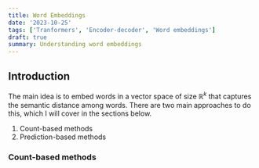 ```yaml
---
title: Word Embeddings
date: '2023-10-25'
tags: ['Tranformers', 'Encoder-decoder', 'Word embeddings']
draft: true
summary: Understanding word embeddings
---
```


## Introduction

<TOCInline toc={props.toc} exclude="Introduction" />

The main idea is to embed words in a vector space of size $\mathbb{R}^k$ that captures the semantic distance among words. There are two main approaches to do this, which I will cover in the sections below.

1. Count-based methods
2. Prediction-based methods

### Count-based methods
